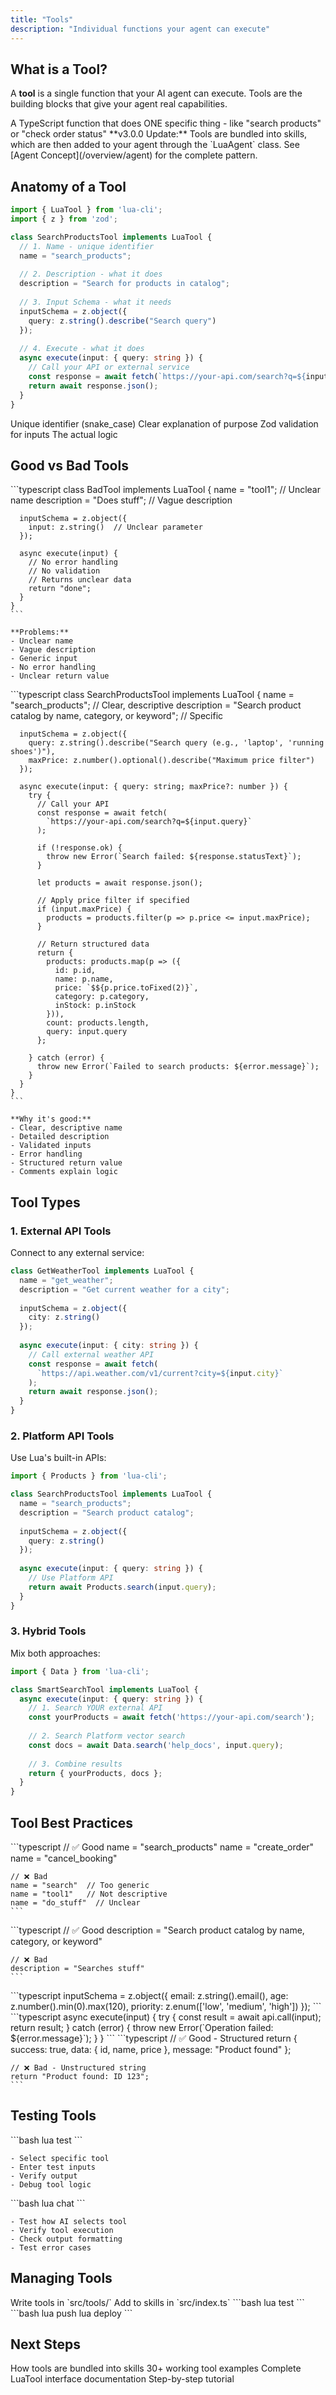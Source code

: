 ```yaml
---
title: "Tools"
description: "Individual functions your agent can execute"
---
```


## What is a Tool?

A **tool** is a single function that your AI agent can execute. Tools are the building blocks that give your agent real capabilities.

<Card title="Think of it as:" icon="wrench">
  A TypeScript function that does ONE specific thing - like "search products" or "check order status"
</Card>

<Note>
**v3.0.0 Update:** Tools are bundled into skills, which are then added to your agent through the `LuaAgent` class. See [Agent Concept](/overview/agent) for the complete pattern.
</Note>

## Anatomy of a Tool

```typescript
import { LuaTool } from 'lua-cli';
import { z } from 'zod';

class SearchProductsTool implements LuaTool {
  // 1. Name - unique identifier
  name = "search_products";
  
  // 2. Description - what it does
  description = "Search for products in catalog";
  
  // 3. Input Schema - what it needs
  inputSchema = z.object({
    query: z.string().describe("Search query")
  });
  
  // 4. Execute - what it does
  async execute(input: { query: string }) {
    // Call your API or external service
    const response = await fetch(`https://your-api.com/search?q=${input.query}`);
    return await response.json();
  }
}
```

<CardGroup cols={2}>
  <Card title="Name" icon="tag">
    Unique identifier (snake_case)
  </Card>
  <Card title="Description" icon="file-text">
    Clear explanation of purpose
  </Card>
  <Card title="Input Schema" icon="shield-check">
    Zod validation for inputs
  </Card>
  <Card title="Execute Function" icon="bolt">
    The actual logic
  </Card>
</CardGroup>

## Good vs Bad Tools

<Tabs>
  <Tab title="❌ Bad Tool">
    ```typescript
    class BadTool implements LuaTool {
      name = "tool1";  // Unclear name
      description = "Does stuff";  // Vague description
      
      inputSchema = z.object({
        input: z.string()  // Unclear parameter
      });
      
      async execute(input) {
        // No error handling
        // No validation
        // Returns unclear data
        return "done";
      }
    }
    ```
    
    **Problems:**
    - Unclear name
    - Vague description
    - Generic input
    - No error handling
    - Unclear return value
  </Tab>

  <Tab title="✅ Good Tool">
    ```typescript
    class SearchProductsTool implements LuaTool {
      name = "search_products";  // Clear, descriptive
      description = "Search product catalog by name, category, or keyword";  // Specific
      
      inputSchema = z.object({
        query: z.string().describe("Search query (e.g., 'laptop', 'running shoes')"),
        maxPrice: z.number().optional().describe("Maximum price filter")
      });
      
      async execute(input: { query: string; maxPrice?: number }) {
        try {
          // Call your API
          const response = await fetch(
            `https://your-api.com/search?q=${input.query}`
          );
          
          if (!response.ok) {
            throw new Error(`Search failed: ${response.statusText}`);
          }
          
          let products = await response.json();
          
          // Apply price filter if specified
          if (input.maxPrice) {
            products = products.filter(p => p.price <= input.maxPrice);
          }
          
          // Return structured data
          return {
            products: products.map(p => ({
              id: p.id,
              name: p.name,
              price: `$${p.price.toFixed(2)}`,
              category: p.category,
              inStock: p.inStock
            })),
            count: products.length,
            query: input.query
          };
          
        } catch (error) {
          throw new Error(`Failed to search products: ${error.message}`);
        }
      }
    }
    ```
    
    **Why it's good:**
    - Clear, descriptive name
    - Detailed description
    - Validated inputs
    - Error handling
    - Structured return value
    - Comments explain logic
  </Tab>
</Tabs>

## Tool Types

### 1. External API Tools

Connect to any external service:

```typescript
class GetWeatherTool implements LuaTool {
  name = "get_weather";
  description = "Get current weather for a city";
  
  inputSchema = z.object({
    city: z.string()
  });
  
  async execute(input: { city: string }) {
    // Call external weather API
    const response = await fetch(
      `https://api.weather.com/v1/current?city=${input.city}`
    );
    return await response.json();
  }
}
```

### 2. Platform API Tools

Use Lua's built-in APIs:

```typescript
import { Products } from 'lua-cli';

class SearchProductsTool implements LuaTool {
  name = "search_products";
  description = "Search product catalog";
  
  inputSchema = z.object({
    query: z.string()
  });
  
  async execute(input: { query: string }) {
    // Use Platform API
    return await Products.search(input.query);
  }
}
```

### 3. Hybrid Tools

Mix both approaches:

```typescript
import { Data } from 'lua-cli';

class SmartSearchTool implements LuaTool {
  async execute(input: { query: string }) {
    // 1. Search YOUR external API
    const yourProducts = await fetch('https://your-api.com/search');
    
    // 2. Search Platform vector search
    const docs = await Data.search('help_docs', input.query);
    
    // 3. Combine results
    return { yourProducts, docs };
  }
}
```

## Tool Best Practices

<AccordionGroup>
  <Accordion title="Use Descriptive Names">
    ```typescript
    // ✅ Good
    name = "search_products"
    name = "create_order"
    name = "cancel_booking"
    
    // ❌ Bad
    name = "search"  // Too generic
    name = "tool1"   // Not descriptive
    name = "do_stuff"  // Unclear
    ```
  </Accordion>

  <Accordion title="Write Clear Descriptions">
    ```typescript
    // ✅ Good
    description = "Search product catalog by name, category, or keyword"
    
    // ❌ Bad
    description = "Searches stuff"
    ```
  </Accordion>

  <Accordion title="Validate Inputs">
    ```typescript
    inputSchema = z.object({
      email: z.string().email(),
      age: z.number().min(0).max(120),
      priority: z.enum(['low', 'medium', 'high'])
    });
    ```
  </Accordion>

  <Accordion title="Handle Errors">
    ```typescript
    async execute(input) {
      try {
        const result = await api.call(input);
        return result;
      } catch (error) {
        throw new Error(`Operation failed: ${error.message}`);
      }
    }
    ```
  </Accordion>

  <Accordion title="Return Structured Data">
    ```typescript
    // ✅ Good - Structured
    return {
      success: true,
      data: { id, name, price },
      message: "Product found"
    };
    
    // ❌ Bad - Unstructured string
    return "Product found: ID 123";
    ```
  </Accordion>
</AccordionGroup>

## Testing Tools

<Tabs>
  <Tab title="Test Individual Tool">
    ```bash
    lua test
    ```
    
    - Select specific tool
    - Enter test inputs
    - Verify output
    - Debug tool logic
  </Tab>

  <Tab title="Test in Conversation">
    ```bash
    lua chat
    ```
    
    - Test how AI selects tool
    - Verify tool execution
    - Check output formatting
    - Test error cases
  </Tab>
</Tabs>

## Managing Tools

<CardGroup cols={2}>
  <Card title="Create" icon="plus">
    Write tools in `src/tools/`
  </Card>
  <Card title="Bundle" icon="box">
    Add to skills in `src/index.ts`
  </Card>
  <Card title="Test" icon="flask">
    ```bash
    lua test
    ```
  </Card>
  <Card title="Deploy" icon="rocket">
    ```bash
    lua push
    lua deploy
    ```
  </Card>
</CardGroup>

## Next Steps

<CardGroup cols={2}>
  <Card title="Learn About Skills" icon="puzzle-piece" href="/overview/skill">
    How tools are bundled into skills
  </Card>
  <Card title="See Tool Examples" icon="layer-group" href="/examples/overview">
    30+ working tool examples
  </Card>
  <Card title="API Reference" icon="book" href="/api/luatool">
    Complete LuaTool interface documentation
  </Card>
  <Card title="Build Your First Tool" icon="hammer" href="/getting-started/first-skill">
    Step-by-step tutorial
  </Card>
</CardGroup>

